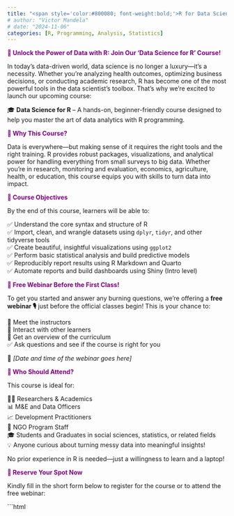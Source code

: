 ```yaml
---
title: "<span style='color:#800080; font-weight:bold;'>R for Data Science MasterClass</span>"
# author: "Victor Mandela"
# date: "2024-11-06"
categories: [R, Programming, Analysis, Statistics]
---
```


<span style="color:#800080; font-weight:bold;">🚀 Unlock the Power of Data with R: Join Our 'Data Science for R' Course!</span>

In today’s data-driven world, data science is no longer a luxury—it's a necessity. Whether you're analyzing health outcomes, optimizing business decisions, or conducting academic research, R has become one of the most powerful tools in the data scientist’s toolbox. That's why we're excited to launch our upcoming course:

🎓 **Data Science for R** – A hands-on, beginner-friendly course designed to help you master the art of data analytics with R programming.

<span style="color:#800080; font-weight:bold;">📌 Why This Course?</span>

Data is everywhere—but making sense of it requires the right tools and the right training. R provides robust packages, visualizations, and analytical power for handling everything from small surveys to big data. Whether you're in research, monitoring and evaluation, economics, agriculture, health, or education, this course equips you with skills to turn data into impact.

<span style="color:#800080; font-weight:bold;">🎯 Course Objectives</span>

By the end of this course, learners will be able to:

✅ Understand the core syntax and structure of R  
✅ Import, clean, and wrangle datasets using `dplyr`, `tidyr`, and other tidyverse tools  
✅ Create beautiful, insightful visualizations using `ggplot2`  
✅ Perform basic statistical analysis and build predictive models  
✅ Reproducibly report results using R Markdown and Quarto  
✅ Automate reports and build dashboards using Shiny (Intro level)

<span style="color:#800080; font-weight:bold;">🎁 Free Webinar Before the First Class!</span>

To get you started and answer any burning questions, we’re offering a **free webinar 🎙️** just before the official classes begin! This is your chance to:

👋 Meet the instructors  
💬 Interact with other learners  
🎯 Get an overview of the curriculum  
✅ Ask questions and see if the course is right for you

📅 *[Date and time of the webinar goes here]*

<span style="color:#800080; font-weight:bold;">👥 Who Should Attend?</span>

This course is ideal for:

🧑‍🔬 Researchers & Academics  
📊 M&E and Data Officers  
📈 Development Practitioners  
💼 NGO Program Staff  
🎓 Students and Graduates in social sciences, statistics, or related fields  
💡 Anyone curious about turning messy data into meaningful insights!

No prior experience in R is needed—just a willingness to learn and a laptop!

<span style="color:#800080; font-weight:bold;">📝 Reserve Your Spot Now</span>

Kindly fill in the short form below to register for the course or to attend the free webinar:

<!-- 🚨 Insert your KoboToolbox embedded form link below -->

```html
<!-- [Insert KoboToolbox HTML Embed Link Here] -->

